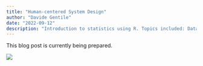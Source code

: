 ```yaml
---
title: "Human-centered System Design"
author: "Davide Gentile"
date: "2022-09-12"
description: "Introduction to statistics using R. Topics included: Data gathering motivation and methods (observational vs. experimental). Modeling for inference vs. prediction."
---
```


This blog post is currently being prepared.

![](thumbnail.jpg)
